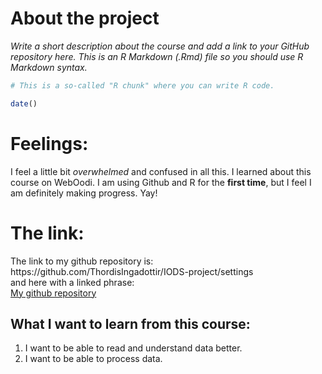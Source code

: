 
# About the project

*Write a short description about the course and add a link to your GitHub repository here. This is an R Markdown (.Rmd) file so you should use R Markdown syntax.*

```r
# This is a so-called "R chunk" where you can write R code.

date()

```
# Feelings:  
I feel a little bit *overwhelmed* and confused in all this. I learned about this course on WebOodi. I am using Github and R for the **first time**, but I feel I am definitely making progress. Yay! 

# The link:
The link to my github repository is:   https://github.com/ThordisIngadottir/IODS-project/settings  
and here with a linked phrase:  
[My github repository](https://github.com/ThordisIngadottir/IODS-project/settings)  

## What I want to learn from this course:
1. I want to be able to read and understand data better.
2. I want to be able to process data.


